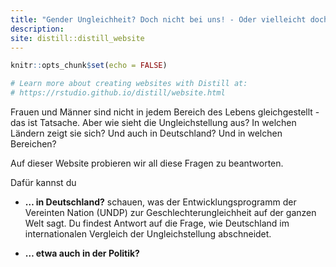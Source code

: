 ```yaml
---
title: "Gender Ungleichheit? Doch nicht bei uns! - Oder vielleicht doch?"
description:
site: distill::distill_website
---
```


```r
knitr::opts_chunk$set(echo = FALSE)

# Learn more about creating websites with Distill at:
# https://rstudio.github.io/distill/website.html

```

Frauen und Männer sind nicht in jedem Bereich des Lebens gleichgestellt - das ist Tatsache. Aber wie sieht die Ungleichstellung aus? In welchen Ländern zeigt sie sich? Und auch in Deutschland? Und in welchen Bereichen? 

Auf dieser Website probieren wir all diese Fragen zu beantworten. 

Dafür kannst du 

- **... in Deutschland?** schauen, was der Entwicklungsprogramm der Vereinten Nation (UNDP) zur Geschlechterungleichheit auf der ganzen Welt sagt. Du findest Antwort auf die Frage, wie Deutschland im internationalen Vergleich der Ungleichstellung abschneidet.

- **... etwa auch in der Politik?**